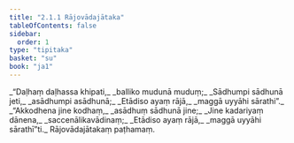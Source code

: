 ```yaml
---
title: "2.1.1 Rājovādajātaka"
tableOfContents: false
sidebar:
  order: 1
type: "tipitaka"
basket: "su"
book: "ja1"
---
```



<DynamicBreadcrumb />

<Division number="1" book="ja1">

<Paragraph number="340" type="verses" book="ja1">
_“Daḷhaṃ daḷhassa khipati,_  
_balliko mudunā muduṃ;_  
_Sādhumpi sādhunā jeti,_  
_asādhumpi asādhunā;_  
_Etādiso ayaṃ rājā,_  
_maggā uyyāhi sārathi”._  

</Paragraph>

</Division>
<Division number="2" book="ja1">

<Paragraph number="341" type="verses" book="ja1">
_“Akkodhena jine kodhaṃ,_  
_asādhuṃ sādhunā jine;_  
_Jine kadariyaṃ dānena,_  
_saccenālikavādinaṃ;_  
_Etādiso ayaṃ rājā,_  
_maggā uyyāhi sārathī”ti._  


</Paragraph>
</Division>

<Paragraph number="342" type="center" book="ja1">
Rājovādajātakaṃ paṭhamaṃ.
</Paragraph>